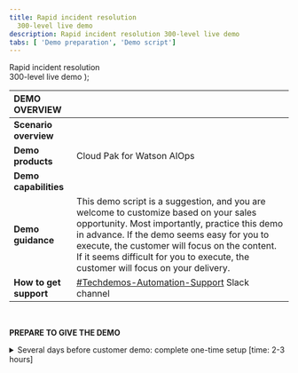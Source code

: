 ```yaml
---
title: Rapid incident resolution
  300-level live demo
description: Rapid incident resolution 300-level live demo
tabs: [ 'Demo preparation', 'Demo script']
---
```


  <span>
    Rapid incident resolution <br/> 300-level live demo
  </span> );

<span id="top"></span>

| DEMO OVERVIEW | |
| :---         | :--- |
| **Scenario overview** |  |
| **Demo products** | Cloud Pak for Watson AIOps |
| **Demo capabilities** |  |
| **Demo guidance** | This demo script is a suggestion, and you are welcome to customize based on your sales opportunity. Most importantly, practice this demo in advance. If the demo seems easy for you to execute, the customer will focus on the content. If it seems difficult for you to execute, the customer will focus on your delivery. |
| **How to get support** | <a href="https://ibm.enterprise.slack.com/app_redirect?channel=techdemos-automation-support" target="_blank" rel="noreferrer">#Techdemos-Automation-Support</a> Slack channel |

<br/>

**PREPARE TO GIVE THE DEMO**

<details>

<summary>Several days before customer demo: complete one-time setup [time: 2-3 hours]</summary>
<br/>



<br/>

**[Go to top](#top)**

</details>
